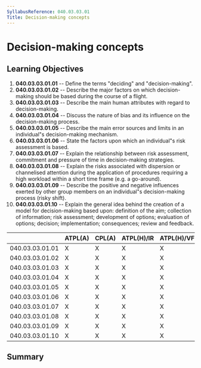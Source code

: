 ```yaml
---
SyllabusReference: 040.03.03.01
Title: Decision-making concepts
---
```


# Decision-making concepts

## Learning Objectives

1.  **040.03.03.01.01** -- Define the terms "deciding" and "decision-making".
2.  **040.03.03.01.02** -- Describe the major factors on which decision-making
    should be based during the course of a flight.
3.  **040.03.03.01.03** -- Describe the main human attributes with regard to
    decision-making.
4.  **040.03.03.01.04** -- Discuss the nature of bias and its influence on the
    decision-making process.
5.  **040.03.03.01.05** -- Describe the main error sources and limits in an
    individual"s decision-making mechanism.
6.  **040.03.03.01.06** -- State the factors upon which an individual"s risk
    assessment is based.
7.  **040.03.03.01.07** -- Explain the relationship between risk assessment,
    commitment and pressure of time in decision-making strategies.
8.  **040.03.03.01.08** -- Explain the risks associated with dispersion or
    channelised attention during the application of procedures requiring a high
    workload within a short time frame (e.g. a go-around).
9.  **040.03.03.01.09** -- Describe the positive and negative influences exerted
    by other group members on an individual"s decision-making process (risky
    shift).
10. **040.03.03.01.10** -- Explain the general idea behind the creation of a
    model for decision-making based upon: definition of the aim; collection of
    information; risk assessment; development of options; evaluation of options;
    decision; implementation; consequences; review and feedback.

|                 | ATPL(A) | CPL(A) | ATPL(H)/IR | ATPL(H)/VFR | CPL(H) | IR  | CBIR(A) |
| --------------- | ------- | ------ | ---------- | ----------- | ------ | --- | ------- |
| 040.03.03.01.01 | X       | X      | X          | X           | X      | X   | X       |
| 040.03.03.01.02 | X       | X      | X          | X           | X      | X   | X       |
| 040.03.03.01.03 | X       | X      | X          | X           | X      | X   | X       |
| 040.03.03.01.04 | X       | X      | X          | X           | X      | X   | X       |
| 040.03.03.01.05 | X       | X      | X          | X           | X      | X   | X       |
| 040.03.03.01.06 | X       | X      | X          | X           | X      | X   | X       |
| 040.03.03.01.07 | X       | X      | X          | X           | X      | X   | X       |
| 040.03.03.01.08 | X       | X      | X          | X           | X      | X   |         |
| 040.03.03.01.09 | X       | X      | X          | X           | X      | X   | X       |
| 040.03.03.01.10 | X       | X      | X          | X           | X      | X   | X       |

## Summary
